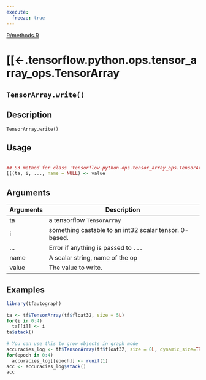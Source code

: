 ```yaml
---
execute:
  freeze: true
---
```


[R/methods.R](https://github.com/t-kalinowski/tfautograph//blob/main/R/methods.R#L26) 

# [[<-.tensorflow.python.ops.tensor_array_ops.TensorArray

## `TensorArray.write()`

## Description
 `TensorArray.write()` 


## Usage
```r
 
## S3 method for class 'tensorflow.python.ops.tensor_array_ops.TensorArray'
[[(ta, i, ..., name = NULL) <- value 
```

## Arguments
|Arguments|Description|
|---|---|
| ta | a tensorflow `TensorArray` |
| i | something castable to an int32 scalar tensor. 0-based. |
| ... | Error if anything is passed to `...` |
| name | A scalar string, name of the op |
| value | The value to write. |





## Examples
```r
library(tfautograph)
 
ta <- tf$TensorArray(tf$float32, size = 5L) 
for(i in 0:4) 
  ta[[i]] <- i 
ta$stack() 
 
# You can use this to grow objects in graph mode 
accuracies_log <- tf$TensorArray(tf$float32, size = 0L, dynamic_size=TRUE) 
for(epoch in 0:4) 
  accuracies_log[[epoch]] <- runif(1) 
acc <- accuracies_log$stack() 
acc 
 
```


